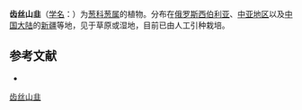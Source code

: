 {{Speciesbox
| name = 齿丝山韭
| status = 
| status_system = 
| image =
| genus = Allium
| species = nutans
| authority = L.
}}

'''齿丝山韭'''（[[学名|学名]]：{{lang|la|''Allium nutans''}}）为[[葱科|葱科]][[葱属|葱属]]的植物。分布在[[俄罗斯西伯利亚|俄罗斯西伯利亚]]、[[中亚地区|中亚地区]]以及[[中国大陆|中国大陆]]的[[新疆|新疆]]等地，见于草原或湿地，目前已由人工引种栽培。

== 参考文献 ==
<div class="references-small">
* {{cite web| url =http://www.bioinfo.cn/db05/KmzwSpecies.php?action=view&id=344| title =齿丝山韭| work =《中国高等植物数据库全库》| publisher =中国科学院微生物研究所| author =昆明植物研究所| accessdate =2009-02-21| deadurl =yes| archiveurl =https://web.archive.org/web/20160305022454/http://www.bioinfo.cn/db05/KmzwSpecies.php?action=view&id=344| archivedate =2016-03-05}}
</div>
{{Taxonbar|from=Q2672082}}

[[Category:葱属|齿丝山韭]]


{{植物小作品}}
